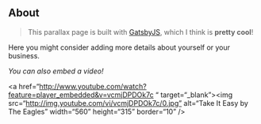 ## About

> This parallax page is built with [GatsbyJS](https://www.gatsbyjs.org/), which I think is **pretty cool**!

Here you might consider adding more details about yourself or your business.

<i>You can also embed a video!</i>

<a href=“http://www.youtube.com/watch?feature=player_embedded&v=vcmjDPDOk7c
“ target=“_blank”><img src=“http://img.youtube.com/vi/vcmjDPDOk7c/0.jpg” 
alt=“Take It Easy by The Eagles” width=“560” height=“315” border=“10” /></a>
